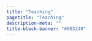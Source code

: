 ```yaml
---
title: "Teaching"
pagetitle: "Teaching"
description-meta: ""
title-block-banner: "#003249"
---
```


